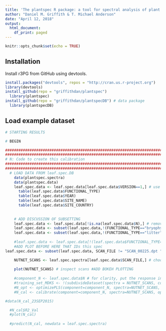 ```yaml
---
title: 'The plantspec R package: a tool for spectral analysis of plant stoichiometry'
author: "Daniel M. Griffith & T. Michael Anderson"
date: "April 12, 2018"
output:
  html_document:
    df_print: paged
---
```


```r
knitr::opts_chunk$set(echo = TRUE)
```

## Installation

Install r3PG from GitHub using devtools.

```r
install.packages("devtools", repos = "http://cran.us.r-project.org")
library(devtools)
install_github(repo = "griffithdan/plantspec") 
  library(plantspec)
install_github(repo = "griffithdan/plantspecDB") # data package 
  library(plantspecDB)
```

## Load example dataset

```r

# STARTING RESULTS

# BEGIN

#######################################################################################################################
#######################################################################################################################
# N: Code to create this calibration
#######################################################################################################################
#######################################################################################################################
  # LOAD DATA FROM leaf.spec.DB
    data(plantspec.spectra) 
    data(plantspec.data)
    leaf.spec.data <- leaf.spec.data[leaf.spec.data$VERSION==1,] # use dataset version 1
      table(leaf.spec.data$FUNCTIONAL_TYPE)
      table(leaf.spec.data$YEAR)
      table(leaf.spec.data$SITE_NAME)
      table(leaf.spec.data$SITE_COUNTRY)
    
      
    # ADD DISCUSSION OF SUBSETTING  
    leaf.spec.data <- leaf.spec.data[!is.na(leaf.spec.data$N),] # remove data where response is NA
    leaf.spec.data <- subset(leaf.spec.data,!(FUNCTIONAL_TYPE=="bryophyte")) 
    leaf.spec.data <- subset(leaf.spec.data,!(FUNCTIONAL_TYPE=="litter"))
    
    #leaf.spec.data <- leaf.spec.data[!(leaf.spec.data$FUNCTIONAL_TYPE=="bryophyte"|leaf.spec.data$FUNCTIONAL_TYPE=="litter"),] # remove litter and bryophytes  
    #ADD PLOT BEFORE HERE THAT IDs this spec
leaf.spec.data <- subset(leaf.spec.data, SCAN_FILE != "SCAN_00225.dpt ")

    NUTNET_SCANS <- leaf.spec.spectra[leaf.spec.data$SCAN_FILE,] # choose scans based on remaining data
    
    plot(NUTNET_SCANS) # inspect scans #ADD BOKEH PLOTTING
    
    #component_N <- leaf.spec.data$N # for clarity, put the response in a new vector
    #training_set_MDKS <- !(subdivideDataset(spectra = NUTNET_SCANS, component = component_N, method = "MDKS", p=0.1, type = "validation")) # select a 10 % validation set with MDKS, but use ! to return TRUE for the training set 
    #N_opt <- optimizePLS(component=component_N, spectra=NUTNET_SCANS, training_set = training_set_MDKS)
    #N_cal <- calibrate(component=component_N, spectra=NUTNET_SCANS, optimal_params=N_opt, optimal_model=1, validation = "testset", training_set = training_set_MDKS)

#data(N_cal_23SEP2015)

  #N_cal$R2_Val
  #plot(N_cal)
    
  #predict(N_cal, newdata = leaf.spec.spectra)
  
```



